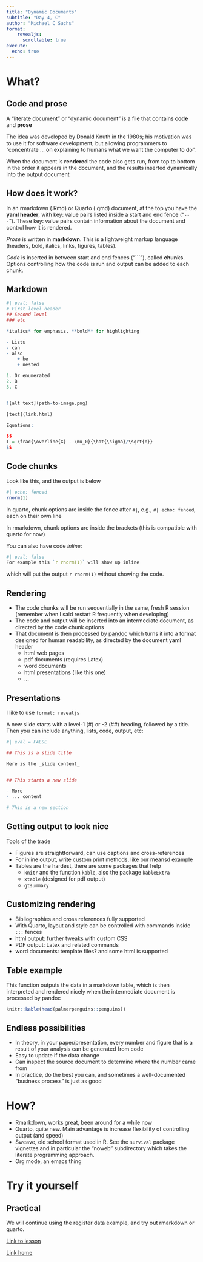 ```yaml
---
title: "Dynamic Documents"
subtitle: "Day 4, C"
author: "Michael C Sachs"
format: 
    revealjs:
      scrollable: true
execute:
  echo: true
---
```


# What? 

## Code and prose

A "literate document" or "dynamic document" is a file that contains __code__ and __prose__

The idea was developed by Donald Knuth in the 1980s; his motivation was to use it for software development, but allowing programmers to "concentrate ... on explaining to humans what we want the computer to do". 

When the document is __rendered__ the code also gets run, from top to bottom in the order it appears in the document, and the results inserted dynamically into the output document

## How does it work? 

In an rmarkdown (.Rmd) or Quarto (.qmd) document, at the top you have the __yaml header__, with key: value pairs listed inside a start and end fence ("`---`"). These key: value pairs contain information about the document and control how it is rendered. 

_Prose_ is written in __markdown__. This is a lightweight markup language (headers, bold, italics, links, figures, tables). 

_Code_ is inserted in between start and end fences ("```"), called __chunks__. Options controlling how the code is run and output can be added to each chunk. 

## Markdown

```r
#| eval: false
# First level header
## Second level 
### etc

*italics* for emphasis, **bold** for highlighting

- Lists
- can 
- also
    + be 
    + nested

1. Or enumerated
2. B
3. C


![alt text](path-to-image.png)

[text](link.html)

Equations:

$$
T = \frac{\overline{X} - \mu_0}{\hat{\sigma}/\sqrt{n}}
$$
```



## Code chunks

Look like this, and the output is below

```r
#| echo: fenced
rnorm(1)
```

In quarto, chunk options are inside the fence after `#|`, e.g., `#| echo: fenced`, each on their own line

In rmarkdown, chunk options are inside the brackets (this is compatible with quarto for now)


You can also have code *inline*: 

```r
#| eval: false
For example this `r rnorm(1)` will show up inline
```

which will put the output `r rnorm(1)` without showing the code. 

## Rendering

- The code chunks will be run sequentially in the same, fresh R session (remember when I said restart R frequently when developing)
- The code and output will be inserted into an intermediate document, as directed by the code chunk options
- That document is then processed by [pandoc](https://pandoc.org) which turns it into a format designed for human readability, as directed by the document yaml header
    + html web pages
    + pdf documents (requires Latex)
    + word documents
    + html presentations (like this one)
    + ...

## Presentations

I like to use `format: revealjs` 

A new slide starts with a level-1 (#) or -2 (##) heading, followed by a title. Then you can include anything, lists, code, output, etc: 

```r
#| eval = FALSE

## This is a slide title

Here is the _slide content_ 


## This starts a new slide

- More 
- ... content

# This is a new section

```



## Getting output to look nice

Tools of the trade

- Figures are straightforward, can use captions and cross-references
- For inline output, write custom print methods, like our meansd example
- Tables are the hardest, there are some packages that help
    + `knitr` and the function `kable`, also the package `kableExtra`
    + `xtable` (designed for pdf output)
    + `gtsummary`
    
## Customizing rendering

- Bibliographies and cross references fully supported
- With Quarto, layout and style can be controlled with commands inside `:::` fences
- html output: further tweaks with custom CSS
- PDF output: Latex and related commands
- word documents: template files? and some html is supported


## Table example

This function outputs the data in a markdown table, which is then interpreted and rendered nicely when the intermediate document is processed by pandoc
```r
knitr::kable(head(palmerpenguins::penguins))
```


## Endless possibilities

- In theory, in your paper/presentation, every number and figure that is a result of your analysis can be generated from code
- Easy to update if the data change
- Can inspect the source document to determine where the number came from
- In practice, do the best you can, and sometimes a well-documented "business process" is just as good


# How? 

- Rmarkdown, works great, been around for a while now
- Quarto, quite new. Main advantage is increase flexibility of controlling output (and speed)
- Sweave, old school format used in R. See the `survival` package vignettes and in particular the "noweb" subdirectory which takes the literate programming approach. 
- Org mode, an emacs thing

# Try it yourself

## Practical

We will continue using the register data example, and try out rmarkdown or quarto.

[Link to lesson](../lessons/dynamic-documents.html)

[Link home](../index.html)


